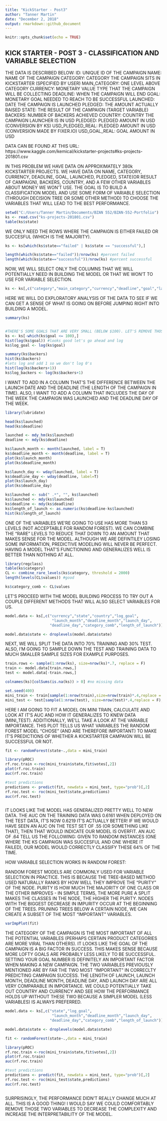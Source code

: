 ---
title: "KickStarter - Post3"
author: "Tanner Martin"
date: "December 2, 2018"
output: rmarkdown::github_document
---

```{r setup, include=FALSE}
knitr::opts_chunk$set(echo = TRUE)
```

## KICK STARTER - POST 3 - CLASSIFICATION AND VARIABLE SELECTION

THE DATA IS DESCRIBED BELOW:
ID: UNIQUE ID OF THE CAMPAIGN
NAME: NAME OF THE CAMPAIGN
CATEGORY: CATEGORY THE CAMPAIGN SITS IN KICKSTARTER (SPECIFIED BY USER)
MAIN_CATEGORY: ONE LEVEL ABOVE CATEGORY
CURRENCY: MONETARY VALUE TYPE THAT THE CAMPAIGN WILL BE COLLECTING
DEADLINE: WHEN THE CAMPAIGN WILL END
GOAL: MONETARY GOAL NEEDED TO REACH TO BE SUCCESSFUL
LAUNCHED: DATE THE CAMPAIGN IS LAUNCHED
PLEDGED: THE AMOUNT ACTUALLY RAISED
STATE: THE RESULT OF THE CAMPAIGN (TARGET VARIABLE)
BACKERS: NUMBER OF BACKERS ACHIEVED
COUNTRY: COUNTRY THE CAMPAIGN LAUNCHER IS IN
USD PLEDGED: PLEDGED AMOUNT IN USD (CONVERSION BY KS)
USD_PLEDGED_REAL: PLEDGED AMOUNT IN USD (CONVERSION MADE BY FIXER.IO)
USD_GOAL_REAL: GOAL AMOUNT IN USD

DATA CAN BE FOUND AT THIS URL: https://www.kaggle.com/kemical/kickstarter-projects#ks-projects-201801.csv

IN THIS PROBLEM WE HAVE DATA ON APPROXIMATELY 380k KICKSTARTER PROJECTS. WE HAVE DATA ON NAME, CATEGORY, CURRENCY, DEADLINE, GOAL, LAUNCHED, PLEDGED, STATE(OR RESULT OF CAMPAIGN), BACKERS, COUNTRY, AND A FEW OTHER VARIABLES ABOUT MONEY WE WON'T USE. THE GOAL IS TO BUILD A CLASSIFICATION MODEL AND USE SOME FORM OF VARIABLE SELECTION (THROUGH DECISION TREE OR SOME OTHER METHOD) TO CHOOSE THE VARIABLES THAT WILL LEAD TO THE BEST PERFORMANCE.
```{r}
setwd("C:/Users/Tanner Martin/Documents/BZAN 552/BZAN-552-Portfolio")
ks <- read.csv("ks-projects-201801.csv")
table(ks$state)

```

WE ONLY NEED THE ROWS WHERE THE CAMPAIGN IS EITHER FAILED OR SUCCESFUL (WHICH IS THE MAJORITY).
```{r}

ks <- ks[which(ks$state=="failed" | ks$state == "successful"),]

length(which(ks$state=="failed"))/nrow(ks) #percent failed
length(which(ks$state=="successful"))/nrow(ks) #percent successful


```

NOW, WE WILL SELECT ONLY THE COLUMNS THAT WE WILL POTENTIALLY NEED IN BUILDING THE MODEL OR THAT WE WON'T TO USE FOR VARIABLE SELECTION.
```{r}
ks <- ks[,c("category","main_category","currency","deadline","goal","launched","state","backers","country")]


```

HERE WE WILL DO EXPLORATORY ANALYSIS OF THE DATA TO SEE IF WE CAN GET A SENSE OF WHAT IS GOING ON BEFORE JUMPING RIGHT INTO BUILDING A MODEL.
```{r}
summary(ks)


#THERE'S SOME GOALS THAT ARE VERY SMALL (BELOW $100). LET'S REMOVE THOSE.
ks <- ks[-which(ks$goal <= 100),]
hist(log(ks$goal)) #looks good let's go ahead and log
ks$log_goal <- log(ks$goal)

summary(ks$backers)
hist(ks$backers)
#lets log and add 1 so we don't log 0's
hist(log(ks$backers+1))
ks$log_backers <- log(ks$backers+1)


```

I WANT TO ADD IN A COLUMN THAT'S THE DIFFERENCE BETWEEN THE LAUNCH DATE AND THE DEADLINE (THE LENGTH OF THE CAMPAIGN IN TIME). ALSO, I WANT TO ADD A COLUMN THAT INCLUDES THE DAY OF THE WEEK THE CAMPAIGN WAS LAUNCHED AND THE DEADLINE DAY OF THE WEEK.
```{r}
library(lubridate)

head(ks$launched)
head(ks$deadline)

launched <- mdy_hm(ks$launched)
deadline <- mdy(ks$deadline)

ks$launch_month <- month(launched, label = T)
ks$deadline_month <- month(deadline, label = T)
plot(ks$launch_month)
plot(ks$deadline_month)

ks$launch_day <- wday(launched, label = T)
ks$deadline_day <- wday(deadline, label=T)
plot(ks$launch_day)
plot(ks$deadline_day)

ks$launched <- sub(" .*", "", ks$launched)
ks$launched <- mdy(ks$launched)
ks$deadline <- mdy(ks$deadline)
ks$length_of_launch <- as.numeric(ks$deadline-ks$launched)
hist(ks$length_of_launch)

```

ONE OF THE VARIABLES WE'RE GOING TO USE HAS MORE THAN 53 LEVELS (NOT ACCEPTABLE FOR RANDOM FOREST). WE CAN COMBINE THE "RARE" LEVELS TO REDUCE THAT DOWN TO AN AMOUNT THAT MAKES SENSE FOR THE MODEL. ALTHOUGH WE ARE DEFINTILEY LOSING SOME INFORMATION, PREDICTIVE MODELING WILL NEVER BE PERFECT. HAVING A MODEL THAT'S FUNCTIONING AND GENERALIZES WELL IS BETTER THAN NOTHING AT ALL.
```{r}
library(regclass)
table(ks$category)
CL <- combine_rare_levels(ks$category, threshold = 2000)
length(levels(CL$values)) #good

ks$category_comb <- CL$values

```

LET'S PROCEED WITH THE MODEL BUILDING PROCESS TO TRY OUT A COUPLE DIFFERENT METHODS THAT WILL ALSO SELECT VARIABLES FOR US.
```{r}

model.data <- ks[,c("currency","state","country","log_goal",
                     "launch_month","deadline_month","launch_day",
                    "deadline_day","category_comb","length_of_launch")]

model.data$state <- droplevels(model.data$state)

```

NEXT, WE WILL SPLIT THE DATA INTO 70% TRAINING AND 30% TEST. ALSO, I'M GOING TO SAMPLE DOWN THE TEST AND TRAINING DATA TO MUCH SMALLER SAMPLE SIZES FOR EXAMPLE PURPOSES. 
```{r}

train.rows <- sample(1:nrow(ks), size=nrow(ks)*.7, replace = F)
train <- model.data[train.rows,]
test <- model.data[-train.rows,]

colnames(ks)[colSums(is.na(ks)) > 0] #no missing data

set.seed(400)
mini_train <- train[sample(1:nrow(train),size=nrow(train)*.4,replace = F),]
mini_test <- test[sample(1:nrow(test), size=nrow(test)*.4,replace = F),]


```

HERE I AM GOING TO FIT A MODEL ON MINI TRAIN, CALCULATE AND LOOK AT IT'S AUC AND HOW IT GENERALIZES TO KNEW DATA (MINI_TEST). ADDITIONALLY, WE'LL TAKE A LOOK AT THE VARIABLE IMPORTANCE. THIS PLOT TELLS US WHAT VARIABLES THE RANDOM FOREST MODEL "CHOSE" (AND ARE THEREFORE IMPORTANT) TO MAKE IT'S PREDICTIONS OF WHETHER A KICKSTARTER CAMPAIGN WILL BE SUCCESSFUL OR NOT. 
```{r}

fit <- randomForest(state~.,data = mini_train)

library(pROC)
rf.roc.train <-roc(mini_train$state,fit$votes[,2])
plot(rf.roc.train)
auc(rf.roc.train)

#test predictions
predictions <- predict(fit, newdata = mini_test, type="prob")[,2]
rf.roc.test <- roc(mini_test$state,predictions)
auc(rf.roc.test)



```

IT LOOKS LIKE THE MODEL HAS GENERALIZED PRETTY WELL TO NEW DATA. THE AUC ON THE TRAINING DATA WAS 0.6161 WHEN DEPLOYED ON THE TEST DATA, IT'S NOW 0.6219 IT'S ACTUALLY BETTER! IF WE WOULD HAVE SEEN AN AUC ON THE TEST SET OF .55 (OR SOMETHING LIKE THAT), THEN THAT WOULD INDICATE OUR MODEL IS OVERFIT. AN AUC OF .64 TELL US THE FOLLOWING: GIVEN TO RANDOM INSTANCES (ONE WHERE THE KS CAMPAIGN WAS SUCCESFUL AND ONE WHERE IT FAILED), OUR MODEL WOULD CORRECTLY CLASSIFY THESE 64% OF THE TIME.

HOW VARIABLE SELECTION WORKS IN RANDOM FOREST:

RANDOM FOREST MODELS ARE COMMONLY USED FOR VARIABLE SELECTION IN PRACTICE. THIS IS BECAUSE THE TREE-BASED METHOD USED NATURALLY RANKS BY HOW WELL THEY IMPROVE THE "PURITY" OF THE NODE. PURITY IS HOW MUCH THE MAJORITY OF ONE CLASS OR THE OTHER IMPROVES - IN SIMPLE TERMS, THE MORE PURE A SPLIT MAKES THE CLASSES IN THE NODE, THE HIGHER THE PURITY. NODES WITH THE BIGGEST DECREASE IN IMPURITY OCCUR AT THE BEGINNING OF THE TREES. PRUNING TREES BELOW A CERTAIN NODE, WE CAN CREATE A SUBSET OF THE MOST "IMPORTANT" VARIABLES.

```{r}

varImpPlot(fit)

```

THE CATEGORY OF THE CAMPAIGN IS THE MOST IMPORTANT OF ALL THE POTENTIAL VARIABLES (PERHAPS CERTAIN PRODUCT CATEGORIES ARE MORE VIRAL THAN OTHERS). IT LOOKS LIKE THE GOAL OF THE CAMPAIGN IS A BIG FACTOR IN SUCCESS. THIS MAKES SENSE BECAUSE MORE LOFTY GOALS ARE PROBABLY LESS LIKELY TO BE SUCCESSFUL. SETTING YOUR GOAL NUMBER IS DEFINITELY AN IMPORTANT FACTOR WHEN MAKING A NEW CAMPAIGN. THE TWO VARIABLES PREVIOUSLY MENTIONED ARE BY FAR THE TWO MOST "IMPORTANT" IN CORRECLTY PREDICTING CAMPAIGN SUCCESS. THE LENGTH OF LAUNCH, LAUNCH MONTH, DEADLINE MONTH, DEADLINE DAY, AND LAUNCH DAY ARE ALL VERY COMPARABLE IN IMPORTANCE. WE COULD POTENTIALLY TAKE OUT COUNTRY AND CURRENCY AND SEE HOW THE PERFORMANCE HOLDS UP WITHOUT THESE TWO BECAUSE A SIMPLER MODEL (LESS VARIABLES) IS ALWAYS PREFERRED.

```{r}

model.data <- ks[,c("state","log_goal",
                     "launch_month","deadline_month","launch_day",
                    "deadline_day","category_comb","length_of_launch")]

model.data$state <- droplevels(model.data$state)

fit <- randomForest(state~.,data = mini_train)

library(pROC)
rf.roc.train <-roc(mini_train$state,fit$votes[,2])
plot(rf.roc.train)
auc(rf.roc.train)

#test predictions
predictions <- predict(fit, newdata = mini_test, type="prob")[,2]
rf.roc.test <- roc(mini_test$state,predictions)
auc(rf.roc.test)



```


SURPRISINGLY, THE PERFORMANCE DIDN'T REALLY CHANGE MUCH AT ALL. THIS IS A GOOD THING! I WOULD SAY WE COULD COMFORTABLY REMOVE THOSE TWO VARIABLES TO DECREASE THE COMPLEXITY AND INCREASE THE INTERPRETABILITY OF THE MODEL. 



